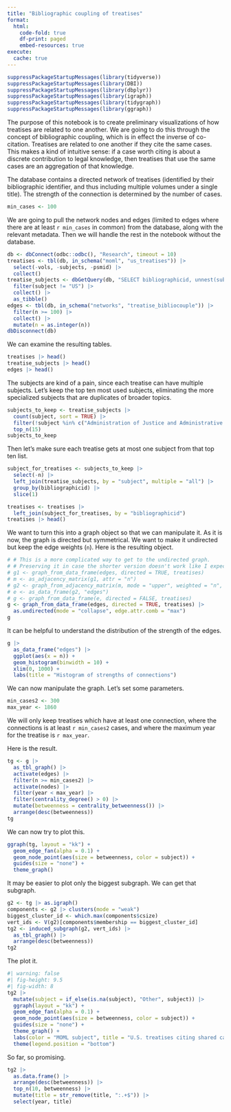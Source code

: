 ```yaml
---
title: "Bibliographic coupling of treatises"
format: 
  html:
    code-fold: true
    df-print: paged
    embed-resources: true
execute:
  cache: true
---
```


```r
suppressPackageStartupMessages(library(tidyverse))
suppressPackageStartupMessages(library(DBI))
suppressPackageStartupMessages(library(dbplyr))
suppressPackageStartupMessages(library(igraph))
suppressPackageStartupMessages(library(tidygraph))
suppressPackageStartupMessages(library(ggraph))
```

The purpose of this notebook is to create preliminary visualizations of how treatises are related to one another. We are going to do this through the concept of bibliographic coupling, which is in effect the inverse of co-citation. Treatises are related to one another if they cite the same cases. This makes a kind of intuitive sense: if a case worth citing is about a discrete contribution to legal knowledge, then treatises that use the same cases are an aggregation of that knowledge.

The database contains a directed network of treatises (identified by their bibliographic identifier, and thus including multiple volumes under a single title). The strength of the connection is determined by the number of cases. 

```r
min_cases <- 100
```

We are going to pull the network nodes and edges (limited to edges where there are at least `r min_cases` in common) from the database, along with the relevant metadata. Then we will handle the rest in the notebook without the database.

```r
db <- dbConnect(odbc::odbc(), "Research", timeout = 10)
treatises <- tbl(db, in_schema("moml", "us_treatises")) |>
  select(-vols, -subjects, -psmid) |>
  collect()
treatise_subjects <- dbGetQuery(db, "SELECT bibliographicid, unnest(subjects) AS subject FROM moml.us_treatises;") |>
  filter(subject != "US") |>
  collect() |>
  as_tibble()
edges <- tbl(db, in_schema("networks", "treatise_bibliocouple")) |>
  filter(n >= 100) |>
  collect() |>
  mutate(n = as.integer(n))
dbDisconnect(db)
```

We can examine the resulting tables.

```r
treatises |> head()
treatise_subjects |> head()
edges |> head()
```

The subjects are kind of a pain, since each treatise can have multiple subjects. Let's keep the top ten most used subjects, eliminating the more specialized subjects that are duplicates of broader topics.

```r
subjects_to_keep <- treatise_subjects |>
  count(subject, sort = TRUE) |>
  filter(!subject %in% c("Administration of Justice and Administrative Law", "General Studies", "Taxation and Public Finance")) |>
  top_n(15)
subjects_to_keep
```

Then let's make sure each treatise gets at most one subject from that top ten list.

```r
subject_for_treatises <- subjects_to_keep |>
  select(-n) |>
  left_join(treatise_subjects, by = "subject", multiple = "all") |>
  group_by(bibliographicid) |>
  slice(1)

treatises <- treatises |>
  left_join(subject_for_treatises, by = "bibliographicid")
treatises |> head()
```

We want to turn this into a graph object so that we can manipulate it. As it is now, the graph is directed but symmetrical. We want to make it undirected but keep the edge weights (`n`). Here is the resulting object.

```r
# # This is a more complicated way to get to the undirected graph.
# # Preserving it in case the shorter version doesn't work like I expect.
# g1 <- graph_from_data_frame(edges, directed = TRUE, treatises)
# m <- as_adjacency_matrix(g1, attr = "n")
# g2 <- graph_from_adjacency_matrix(m, mode = "upper", weighted = "n", diag = FALSE)
# e <- as_data_frame(g2, "edges")
# g <- graph_from_data_frame(e, directed = FALSE, treatises)
g <- graph_from_data_frame(edges, directed = TRUE, treatises) |>
  as.undirected(mode = "collapse", edge.attr.comb = "max")
g
```

It can be helpful to understand the distribution of the strength of the edges.

```r
g |>
  as_data_frame("edges") |>
  ggplot(aes(x = n)) +
  geom_histogram(binwidth = 10) +
  xlim(0, 1000) +
  labs(title = "Histogram of strengths of connections")
```

We can now manipulate the graph. Let's set some parameters.

```r
min_cases2 <- 300
max_year <- 1860
```

We will only keep treatises which have at least one connection, where the connections is at least `r min_cases2` cases, and where the maximum year for the treatise is `r max_year`.

Here is the result.

```r
tg <- g |>
  as_tbl_graph() |>
  activate(edges) |>
  filter(n >= min_cases2) |>
  activate(nodes) |>
  filter(year < max_year) |>
  filter(centrality_degree() > 0) |>
  mutate(betweenness = centrality_betweenness()) |>
  arrange(desc(betweenness))
tg
```

We can now try to plot this.

```r
ggraph(tg, layout = "kk") +
  geom_edge_fan(alpha = 0.1) +
  geom_node_point(aes(size = betweenness, color = subject)) +
  guides(size = "none") +
  theme_graph()
```

It may be easier to plot only the biggest subgraph. We can get that subgraph.

```r
g2 <- tg |> as.igraph()
components <- g2 |> clusters(mode = "weak")
biggest_cluster_id <- which.max(components$csize)
vert_ids <- V(g2)[components$membership == biggest_cluster_id]
tg2 <- induced_subgraph(g2, vert_ids) |>
  as_tbl_graph() |>
  arrange(desc(betweenness))
tg2
```

The plot it.

```r
#| warning: false
#| fig-height: 9.5
#| fig-width: 8
tg2 |>
  mutate(subject = if_else(is.na(subject), "Other", subject)) |>
  ggraph(layout = "kk") +
  geom_edge_fan(alpha = 0.1) +
  geom_node_point(aes(size = betweenness, color = subject)) +
  guides(size = "none") +
  theme_graph() +
  labs(color = "MOML subject", title = "U.S. treatises citing shared cases", subtitle = str_glue("Treatises from MOML before {max_year} citing at least {min_cases2} cases in common")) +
  theme(legend.position = "bottom")
```

So far, so promising. 


```r
tg2 |>
  as.data.frame() |>
  arrange(desc(betweenness)) |>
  top_n(10, betweenness) |>
  mutate(title = str_remove(title, ":.+$")) |>
  select(year, title)
```
